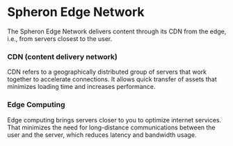
# Spheron Edge Network
The Spheron Edge Network delivers content through its CDN from the edge, i.e., from servers closest to the user.

### CDN (content delivery network)
CDN refers to a geographically distributed group of servers that work together to accelerate connections. It allows quick transfer of assets that minimizes loading time and increases performance.

### Edge Computing
Edge computing brings servers closer to you to optimize internet services. That minimizes the need for long-distance communications between the user and the server, which reduces latency and bandwidth usage.

<Navigation name="CDN" />
